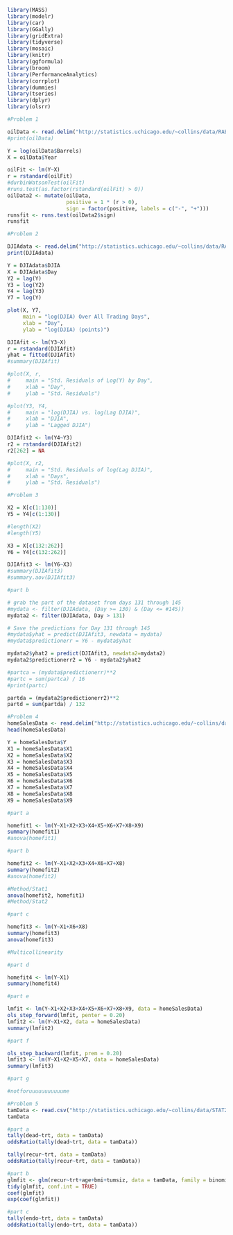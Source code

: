 ```{r setup}
library(MASS)
library(modelr)
library(car)
library(GGally)
library(gridExtra)
library(tidyverse)
library(mosaic)
library(knitr)
library(ggformula)
library(broom)
library(PerformanceAnalytics)
library(corrplot)
library(dummies)
library(tseries)
library(dplyr)
library(olsrr)
```

```{r oil}
#Problem 1

oilData <- read.delim("http://statistics.uchicago.edu/~collins/data/RABE5/P189.txt")
#print(oilData)

Y = log(oilData$Barrels)
X = oilData$Year

oilFit <- lm(Y~X)
r = rstandard(oilFit)
#durbinWatsonTest(oilFit)
#runs.test(as.factor(rstandard(oilFit) > 0))
oilData2 <- mutate(oilData,
                   positive = 1 * (r > 0),
                   sign = factor(positive, labels = c("-", "+")))
runsfit <- runs.test(oilData2$sign)
runsfit
```

```{r DJIA}
#Problem 2

DJIAdata <- read.delim("http://statistics.uchicago.edu/~collins/data/RABE5/P229-30.txt")
print(DJIAdata)

Y = DJIAdata$DJIA
X = DJIAdata$Day
Y2 = lag(Y)
Y3 = log(Y2)
Y4 = lag(Y3)
Y7 = log(Y)

plot(X, Y7,
     main = "log(DJIA) Over All Trading Days",
     xlab = "Day",
     ylab = "log(DJIA) (points)")

DJIAfit <- lm(Y3~X)
r = rstandard(DJIAfit)
yhat = fitted(DJIAfit)
#summary(DJIAfit)

#plot(X, r,
#     main = "Std. Residuals of Log(Y) by Day",
#     xlab = "Day",
#     ylab = "Std. Residuals")

#plot(Y3, Y4,
#     main = "log(DJIA) vs. log(Lag DJIA)",
#     xlab = "DJIA",
#     ylab = "Lagged DJIA")

DJIAfit2 <- lm(Y4~Y3)
r2 = rstandard(DJIAfit2)
r2[262] = NA

#plot(X, r2,
#     main = "Std. Residuals of log(Lag DJIA)",
#     xlab = "Days",
#     ylab = "Std. Residuals")

#Problem 3

X2 = X[c(1:130)]
Y5 = Y4[c(1:130)]

#length(X2)
#length(Y5)

X3 = X[c(132:262)]
Y6 = Y4[c(132:262)]

DJIAfit3 <- lm(Y6~X3)
#summary(DJIAfit3)
#summary.aov(DJIAfit3)

#part b

# grab the part of the dataset from days 131 through 145
#mydata <- filter(DJIAdata, (Day >= 130) & (Day <= #145))
mydata2 <- filter(DJIAdata, Day > 131)

# Save the predictions for Day 131 through 145
#mydata$yhat = predict(DJIAfit3, newdata = mydata)
#mydata$predictionerr = Y6 - mydata$yhat

mydata2$yhat2 = predict(DJIAfit3, newdata2=mydata2)
mydata2$predictionerr2 = Y6 - mydata2$yhat2

#partca = (mydata$predictionerr)**2
#partc = sum(partca) / 16
#print(partc)

partda = (mydata2$predictionerr2)**2
partd = sum(partda) / 132
```

```{r}
#Problem 4
homeSalesData <- read.delim("http://statistics.uchicago.edu/~collins/data/RABE5/P329.txt")
head(homeSalesData)

Y = homeSalesData$Y
X1 = homeSalesData$X1
X2 = homeSalesData$X2
X3 = homeSalesData$X3
X4 = homeSalesData$X4
X5 = homeSalesData$X5
X6 = homeSalesData$X6
X7 = homeSalesData$X7
X8 = homeSalesData$X8
X9 = homeSalesData$X9

#part a

homefit1 <- lm(Y~X1+X2+X3+X4+X5+X6+X7+X8+X9)
summary(homefit1)
#anova(homefit1)

#part b

homefit2 <- lm(Y~X1+X2+X3+X4+X6+X7+X8)
summary(homefit2)
#anova(homefit2)

#Method/Stat1
anova(homefit2, homefit1)
#Method/Stat2

#part c

homefit3 <- lm(Y~X1+X6+X8)
summary(homefit3)
anova(homefit3)

#Multicollinearity

#part d

homefit4 <- lm(Y~X1)
summary(homefit4)

#part e

lmfit <- lm(Y~X1+X2+X3+X4+X5+X6+X7+X8+X9, data = homeSalesData)
ols_step_forward(lmfit, penter = 0.20)
lmfit2 <- lm(Y~X1+X2, data = homeSalesData)
summary(lmfit2)

#part f

ols_step_backward(lmfit, prem = 0.20)
lmfit3 <- lm(Y~X1+X2+X5+X7, data = homeSalesData)
summary(lmfit3)

#part g

#notforuuuuuuuuuuume
```

```{r}
#Problem 5
tamData <- read.csv("http://statistics.uchicago.edu/~collins/data/STAT224other/tam.txt")
tamData

#part a
tally(dead~trt, data = tamData)
oddsRatio(tally(dead~trt, data = tamData))

tally(recur~trt, data = tamData)
oddsRatio(tally(recur~trt, data = tamData))

#part b
glmfit <- glm(recur~trt+age+bmi+tumsiz, data = tamData, family = binomial)
tidy(glmfit, conf.int = TRUE)
coef(glmfit)
exp(coef(glmfit))

#part c
tally(endo~trt, data = tamData)
oddsRatio(tally(endo~trt, data = tamData))
```

